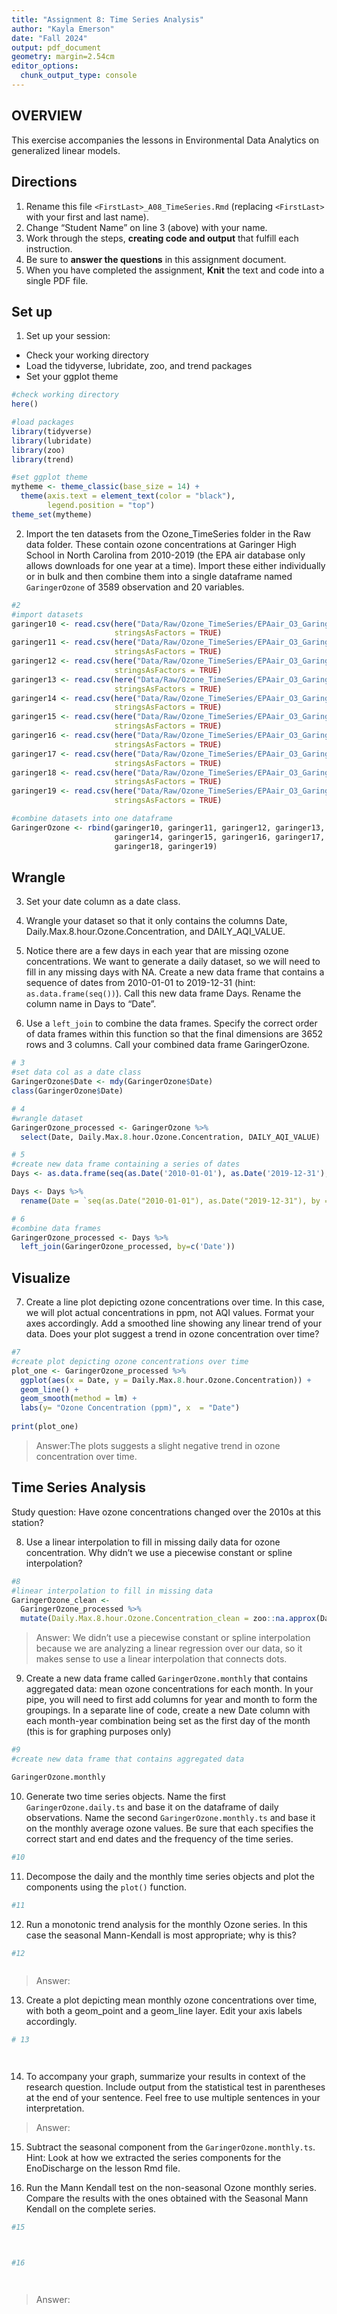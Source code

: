 ```yaml
---
title: "Assignment 8: Time Series Analysis"
author: "Kayla Emerson"
date: "Fall 2024"
output: pdf_document
geometry: margin=2.54cm
editor_options: 
  chunk_output_type: console
---
```


## OVERVIEW

This exercise accompanies the lessons in Environmental Data Analytics on generalized linear models. 

## Directions
1. Rename this file `<FirstLast>_A08_TimeSeries.Rmd` (replacing `<FirstLast>` with your first and last name).
2. Change "Student Name" on line 3 (above) with your name.
3. Work through the steps, **creating code and output** that fulfill each instruction.
4. Be sure to **answer the questions** in this assignment document.
5. When you have completed the assignment, **Knit** the text and code into a single PDF file.

## Set up 
1. Set up your session:

* Check your working directory
* Load the tidyverse, lubridate, zoo, and trend packages
* Set your ggplot theme

```r
#check working directory
here()

#load packages
library(tidyverse)
library(lubridate)
library(zoo)
library(trend)

#set ggplot theme
mytheme <- theme_classic(base_size = 14) +
  theme(axis.text = element_text(color = "black"), 
        legend.position = "top")
theme_set(mytheme)
```


2. Import the ten datasets from the Ozone_TimeSeries folder in the Raw data folder. These contain ozone concentrations at Garinger High School in North Carolina from 2010-2019 (the EPA air database only allows downloads for one year at a time). Import these either individually or in bulk and then combine them into a single dataframe named `GaringerOzone` of 3589 observation and 20 variables. 

```r
#2
#import datasets 
garinger10 <- read.csv(here("Data/Raw/Ozone_TimeSeries/EPAair_O3_GaringerNC2010_raw.csv"), 
                       stringsAsFactors = TRUE)
garinger11 <- read.csv(here("Data/Raw/Ozone_TimeSeries/EPAair_O3_GaringerNC2011_raw.csv"), 
                       stringsAsFactors = TRUE)
garinger12 <- read.csv(here("Data/Raw/Ozone_TimeSeries/EPAair_O3_GaringerNC2012_raw.csv"), 
                       stringsAsFactors = TRUE)
garinger13 <- read.csv(here("Data/Raw/Ozone_TimeSeries/EPAair_O3_GaringerNC2013_raw.csv"), 
                       stringsAsFactors = TRUE)
garinger14 <- read.csv(here("Data/Raw/Ozone_TimeSeries/EPAair_O3_GaringerNC2014_raw.csv"), 
                       stringsAsFactors = TRUE)
garinger15 <- read.csv(here("Data/Raw/Ozone_TimeSeries/EPAair_O3_GaringerNC2015_raw.csv"), 
                       stringsAsFactors = TRUE)
garinger16 <- read.csv(here("Data/Raw/Ozone_TimeSeries/EPAair_O3_GaringerNC2016_raw.csv"), 
                       stringsAsFactors = TRUE)
garinger17 <- read.csv(here("Data/Raw/Ozone_TimeSeries/EPAair_O3_GaringerNC2017_raw.csv"), 
                       stringsAsFactors = TRUE)
garinger18 <- read.csv(here("Data/Raw/Ozone_TimeSeries/EPAair_O3_GaringerNC2018_raw.csv"), 
                       stringsAsFactors = TRUE)
garinger19 <- read.csv(here("Data/Raw/Ozone_TimeSeries/EPAair_O3_GaringerNC2019_raw.csv"), 
                       stringsAsFactors = TRUE)

#combine datasets into one dataframe 
GaringerOzone <- rbind(garinger10, garinger11, garinger12, garinger13, 
                       garinger14, garinger15, garinger16, garinger17, 
                       garinger18, garinger19)

```

## Wrangle

3. Set your date column as a date class.

4. Wrangle your dataset so that it only contains the columns Date, Daily.Max.8.hour.Ozone.Concentration, and DAILY_AQI_VALUE. 

5. Notice there are a few days in each year that are missing ozone concentrations. We want to generate a daily dataset, so we will need to fill in any missing days with NA. Create a new data frame that contains a sequence of dates from 2010-01-01 to 2019-12-31 (hint: `as.data.frame(seq())`). Call this new data frame Days. Rename the column name in Days to "Date".

6. Use a `left_join` to combine the data frames. Specify the correct order of data frames within this function so that the final dimensions are 3652 rows and 3 columns. Call your combined data frame GaringerOzone. 

```r
# 3
#set data col as a date class 
GaringerOzone$Date <- mdy(GaringerOzone$Date)
class(GaringerOzone$Date)

# 4
#wrangle dataset 
GaringerOzone_processed <- GaringerOzone %>% 
  select(Date, Daily.Max.8.hour.Ozone.Concentration, DAILY_AQI_VALUE)  

# 5
#create new data frame containing a series of dates 
Days <- as.data.frame(seq(as.Date('2010-01-01'), as.Date('2019-12-31'), by = 'days'))

Days <- Days %>% 
  rename(Date = `seq(as.Date("2010-01-01"), as.Date("2019-12-31"), by = "days")`)

# 6
#combine data frames 
GaringerOzone_processed <- Days %>% 
  left_join(GaringerOzone_processed, by=c('Date'))

```

## Visualize

7. Create a line plot depicting ozone concentrations over time. In this case, we will plot actual concentrations in ppm, not AQI values. Format your axes accordingly. Add a smoothed line showing any linear trend of your data. Does your plot suggest a trend in ozone concentration over time?

```r
#7
#create plot depicting ozone concentrations over time 
plot_one <- GaringerOzone_processed %>% 
  ggplot(aes(x = Date, y = Daily.Max.8.hour.Ozone.Concentration)) +
  geom_line() +
  geom_smooth(method = lm) +
  labs(y= "Ozone Concentration (ppm)", x  = "Date")
  
print(plot_one)
```

>Answer:The plots suggests a slight negative trend in ozone concentration over time.

## Time Series Analysis

Study question: Have ozone concentrations changed over the 2010s at this station? 

8. Use a linear interpolation to fill in missing daily data for ozone concentration. Why didn't we use a piecewise constant or spline interpolation?

```r
#8
#linear interpolation to fill in missing data 
GaringerOzone_clean <- 
  GaringerOzone_processed %>% 
  mutate(Daily.Max.8.hour.Ozone.Concentration_clean = zoo::na.approx(Daily.Max.8.hour.Ozone.Concentration) )

```

> Answer: We didn't use a piecewise constant or spline interpolation because we are analyzing
a linear regression over our data, so it makes sense to use a linear interpolation that
connects dots. 


9. Create a new data frame called `GaringerOzone.monthly` that contains aggregated data: mean ozone concentrations for each month. In your pipe, you will need to first add columns for year and month to form the groupings. In a separate line of code, create a new Date column with each month-year combination being set as the first day of the month (this is for graphing purposes only)

```r
#9
#create new data frame that contains aggregated data 

GaringerOzone.monthly 

```


10. Generate two time series objects. Name the first `GaringerOzone.daily.ts` and base it on the dataframe of daily observations. Name the second `GaringerOzone.monthly.ts` and base it on the monthly average ozone values. Be sure that each specifies the correct start and end dates and the frequency of the time series.

```r
#10

```


11. Decompose the daily and the monthly time series objects and plot the components using the `plot()` function.

```r
#11


```


12. Run a monotonic trend analysis for the monthly Ozone series. In this case the seasonal Mann-Kendall is most appropriate; why is this?

```r
#12



```

> Answer: 

13. Create a plot depicting mean monthly ozone concentrations over time, with both a geom_point and a geom_line layer. Edit your axis labels accordingly.

```r
# 13




```

14. To accompany your graph, summarize your results in context of the research question. Include output from the statistical test in parentheses at the end of your sentence. Feel free to use multiple sentences in your interpretation.

> Answer: 

15. Subtract the seasonal component from the `GaringerOzone.monthly.ts`. Hint: Look at how we extracted the series components for the EnoDischarge on the lesson Rmd file.

16. Run the Mann Kendall test on the non-seasonal Ozone monthly series. Compare the results with the ones obtained with the Seasonal Mann Kendall on the complete series.

```r
#15



#16




```

> Answer: 
